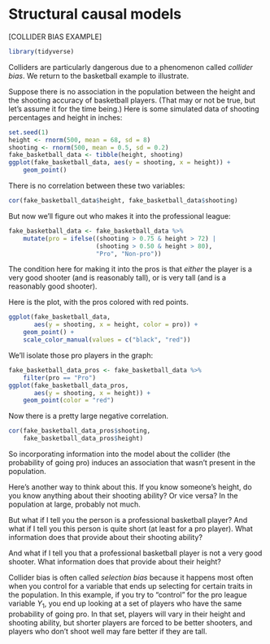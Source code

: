 # Structural causal models {#scm}


[COLLIDER BIAS EXAMPLE]

```r
library(tidyverse)
```

Colliders are particularly dangerous due to a phenomenon called *collider bias*. We return to the basketball example to illustrate.

Suppose there is no association in the population between the height and the shooting accuracy of basketball players. (That may or not be true, but let's assume it for the time being.) Here is some simulated data of shooting percentages and height in inches:

```r
set.seed(1)
height <- rnorm(500, mean = 68, sd = 8)
shooting <- rnorm(500, mean = 0.5, sd = 0.2)
fake_basketball_data <- tibble(height, shooting)
ggplot(fake_basketball_data, aes(y = shooting, x = height)) +
    geom_point()
```

There is no correlation between these two variables:

```r
cor(fake_basketball_data$height, fake_basketball_data$shooting)
```
But now we'll figure out who makes it into the professional league:

```r
fake_basketball_data <- fake_basketball_data %>%
    mutate(pro = ifelse((shooting > 0.75 & height > 72) |
                        (shooting > 0.50 & height > 80),
                        "Pro", "Non-pro"))
```

The condition here for making it into the pros is that *either* the player is a very good shooter (and is reasonably tall), or is very tall (and is a reasonably good shooter).

Here is the plot, with the pros colored with red points.

```r
ggplot(fake_basketball_data,
       aes(y = shooting, x = height, color = pro)) +
    geom_point() +
    scale_color_manual(values = c("black", "red"))
```

We'll isolate those pro players in the graph:

```r
fake_basketball_data_pros <- fake_basketball_data %>%
    filter(pro == "Pro")
ggplot(fake_basketball_data_pros,
       aes(y = shooting, x = height)) +
    geom_point(color = "red")
```

Now there is a pretty large negative correlation.

```r
cor(fake_basketball_data_pros$shooting,
    fake_basketball_data_pros$height)
```

So incorporating information into the model about the collider (the probability of going pro) induces an association that wasn't present in the population.

::: {.rmdnote}

Here's another way to think about this. If you know someone's height, do you know anything about their shooting ability? Or vice versa? In the population at large, probably not much.

But what if I tell you the person is a professional basketball player? And what if I tell you this person is quite short (at least for a pro player). What information does that provide about their shooting ability?

And what if I tell you that a professional basketball player is not a very good shooter. What information does that provide about their height?

:::

Collider bias is often called *selection bias* because it happens most often when you control for a variable that ends up selecting for certain traits in the population. In this example, if you try to "control" for the pro league variable $Y_{1}$, you end up looking at a set of players who have the same probability of going pro. In that set, players will vary in their height and shooting ability, but shorter players are forced to be better shooters, and players who don't shoot well may fare better if they are tall.
